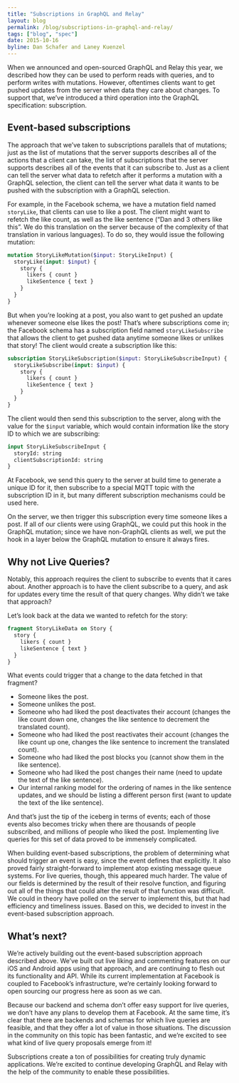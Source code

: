 ```yaml
---
title: "Subscriptions in GraphQL and Relay"
layout: blog
permalink: /blog/subscriptions-in-graphql-and-relay/
tags: ["blog", "spec"]
date: 2015-10-16
byline: Dan Schafer and Laney Kuenzel
---
```


When we announced and open-sourced GraphQL and Relay this year, we described how they can be used to perform reads with queries, and to perform writes with mutations. However, oftentimes clients want to get pushed updates from the server when data they care about changes. To support that, we’ve introduced a third operation into the GraphQL specification: subscription.

## Event-based subscriptions

The approach that we’ve taken to subscriptions parallels that of mutations; just as the list of mutations that the server supports describes all of the actions that a client can take, the list of subscriptions that the server supports describes all of the events that it can subscribe to. Just as a client can tell the server what data to refetch after it performs a mutation with a GraphQL selection, the client can tell the server what data it wants to be pushed with the subscription with a GraphQL selection.

For example, in the Facebook schema, we have a mutation field named `storyLike`, that clients can use to like a post. The client might want to refetch the like count, as well as the like sentence (“Dan and 3 others like this”. We do this translation on the server because of the complexity of that translation in various languages). To do so, they would issue the following mutation:

```graphql
mutation StoryLikeMutation($input: StoryLikeInput) {
  storyLike(input: $input) {
    story {
      likers { count }
      likeSentence { text }
    }
  }
}
```

But when you’re looking at a post, you also want to get pushed an update whenever someone else likes the post! That’s where subscriptions come in; the Facebook schema has a subscription field named `storyLikeSubscribe` that allows the client to get pushed data anytime someone likes or unlikes that story! The client would create a subscription like this:

```graphql
subscription StoryLikeSubscription($input: StoryLikeSubscribeInput) {
  storyLikeSubscribe(input: $input) {
    story {
      likers { count }
      likeSentence { text }
    }
  }
}
```

The client would then send this subscription to the server, along with the value for the `$input` variable, which would contain information like the story ID to which we are subscribing:

```graphql
input StoryLikeSubscribeInput {
  storyId: string
  clientSubscriptionId: string
}
```

At Facebook, we send this query to the server at build time to generate a unique ID for it, then subscribe to a special MQTT topic with the subscription ID in it, but many different subscription mechanisms could be used here.

On the server, we then trigger this subscription every time someone likes a post. If all of our clients were using GraphQL, we could put this hook in the GraphQL mutation; since we have non-GraphQL clients as well, we put the hook in a layer below the GraphQL mutation to ensure it always fires.

## Why not Live Queries?

Notably, this approach requires the client to subscribe to events that it cares about. Another approach is to have the client subscribe to a query, and ask for updates every time the result of that query changes. Why didn’t we take that approach?

Let’s look back at the data we wanted to refetch for the story:

```graphql
fragment StoryLikeData on Story {
  story {
    likers { count }
    likeSentence { text }
  }
}
```

What events could trigger that a change to the data fetched in that fragment?

- Someone likes the post.
- Someone unlikes the post.
- Someone who had liked the post deactivates their account (changes the like count down one, changes the like sentence to decrement the translated count).
- Someone who had liked the post reactivates their account (changes the like count up one, changes the like sentence to increment the translated count).
- Someone who had liked the post blocks you (cannot show them in the like sentence).
- Someone who had liked the post changes their name (need to update the text of the like sentence).
- Our internal ranking model for the ordering of names in the like sentence updates, and we should be listing a different person first (want to update the text of the like sentence).

And that’s just the tip of the iceberg in terms of events; each of those events also becomes tricky when there are thousands of people subscribed, and millions of people who liked the post. Implementing live queries for this set of data proved to be immensely complicated.

When building event-based subscriptions, the problem of determining what should trigger an event is easy, since the event defines that explicitly. It also proved fairly straight-forward to implement atop existing message queue systems. For live queries, though, this appeared much harder. The value of our fields is determined by the result of their resolve function, and figuring out all of the things that could alter the result of that function was difficult. We could in theory have polled on the server to implement this, but that had efficiency and timeliness issues. Based on this, we decided to invest in the event-based subscription approach.

## What’s next?

We’re actively building out the event-based subscription approach described above. We’ve built out live liking and commenting features on our iOS and Android apps using that approach, and are continuing to flesh out its functionality and API. While its current implementation at Facebook is coupled to Facebook’s infrastructure, we’re certainly looking forward to open sourcing our progress here as soon as we can.

Because our backend and schema don’t offer easy support for live queries, we don’t have any plans to develop them at Facebook. At the same time, it’s clear that there are backends and schemas for which live queries are feasible, and that they offer a lot of value in those situations. The discussion in the community on this topic has been fantastic, and we’re excited to see what kind of live query proposals emerge from it!

Subscriptions create a ton of possibilities for creating truly dynamic applications. We’re excited to continue developing GraphQL and Relay with the help of the community to enable these possibilities.
